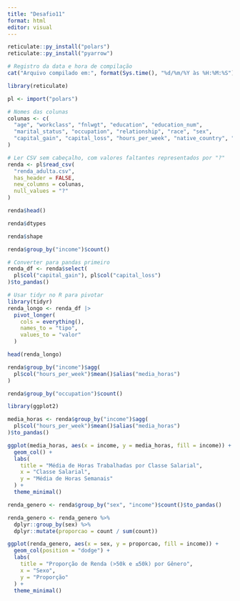 ---
title: "Desafio11"
format: html
editor: visual
---

```{r}
reticulate::py_install("polars")
reticulate::py_install("pyarrow")

```

```{r}
# Registro da data e hora de compilação
cat("Arquivo compilado em:", format(Sys.time(), "%d/%m/%Y às %H:%M:%S"), "\n")

```

```{r}
library(reticulate)

pl <- import("polars")

```

```{r}
# Nomes das colunas
colunas <- c(
  "age", "workclass", "fnlwgt", "education", "education_num",
  "marital_status", "occupation", "relationship", "race", "sex",
  "capital_gain", "capital_loss", "hours_per_week", "native_country", "income"
)

# Ler CSV sem cabeçalho, com valores faltantes representados por "?"
renda <- pl$read_csv(
  "renda_adulta.csv",
  has_header = FALSE,
  new_columns = colunas,
  null_values = "?"
)

renda$head()
```

```{r}
renda$dtypes
```

```{r}
renda$shape
```

```{r}
renda$group_by("income")$count()
```

```{r}
# Converter para pandas primeiro
renda_df <- renda$select(
  pl$col("capital_gain"), pl$col("capital_loss")
)$to_pandas()

# Usar tidyr no R para pivotar
library(tidyr)
renda_longo <- renda_df |>
  pivot_longer(
    cols = everything(),
    names_to = "tipo",
    values_to = "valor"
  )

head(renda_longo)

```

```{r}
renda$group_by("income")$agg(
  pl$col("hours_per_week")$mean()$alias("media_horas")
)
```

```{r}
renda$group_by("occupation")$count()
```

```{r}
library(ggplot2)

media_horas <- renda$group_by("income")$agg(
  pl$col("hours_per_week")$mean()$alias("media_horas")
)$to_pandas()

ggplot(media_horas, aes(x = income, y = media_horas, fill = income)) +
  geom_col() +
  labs(
    title = "Média de Horas Trabalhadas por Classe Salarial",
    x = "Classe Salarial",
    y = "Média de Horas Semanais"
  ) +
  theme_minimal()

```

```{r}
renda_genero <- renda$group_by("sex", "income")$count()$to_pandas()

renda_genero <- renda_genero %>%
  dplyr::group_by(sex) %>%
  dplyr::mutate(proporcao = count / sum(count))

ggplot(renda_genero, aes(x = sex, y = proporcao, fill = income)) +
  geom_col(position = "dodge") +
  labs(
    title = "Proporção de Renda (>50k e ≤50k) por Gênero",
    x = "Sexo",
    y = "Proporção"
  ) +
  theme_minimal()

```
